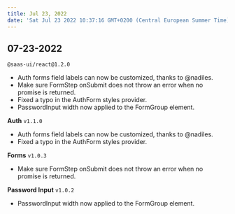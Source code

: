 ```yaml
---
title: Jul 23, 2022
date: 'Sat Jul 23 2022 10:37:16 GMT+0200 (Central European Summer Time)'
---
```


## 07-23-2022

`@saas-ui/react@1.2.0`

- Auth forms field labels can now be customized, thanks to @nadiles.
- Make sure FormStep onSubmit does not throw an error when no promise is returned.
- Fixed a typo in the AuthForm styles provider.
- PasswordInput width now applied to the FormGroup element.

**Auth** `v1.1.0`

- Auth forms field labels can now be customized, thanks to @nadiles.
- Fixed a typo in the AuthForm styles provider.

**Forms** `v1.0.3`

- Make sure FormStep onSubmit does not throw an error when no promise is returned.

**Password Input** `v1.0.2`

- PasswordInput width now applied to the FormGroup element.
